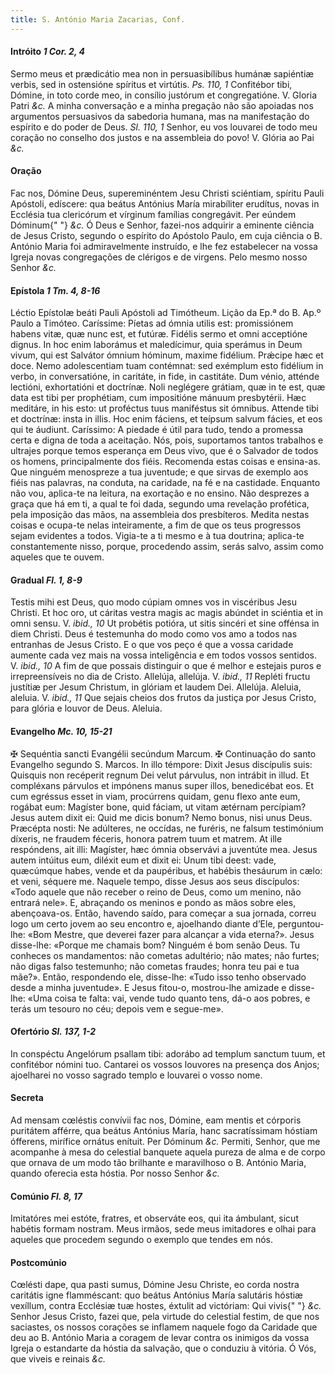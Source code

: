 ```yaml
---
title: S. António Maria Zacarias, Conf.
---
```


<h4 class="text-center">
  Intróito <em>1 Cor. 2, 4</em>
</h4>
<div class="grid grid-cols-2 gap-5">
  <span class="text-justify">
    Sermo meus et prædicátio mea non in persuasibílibus humánæ sapiéntiæ verbis,
    sed in ostensióne spíritus et virtútis. <em>Ps. 110, 1</em> Confitébor tibi,
    Dómine, in toto corde meo, in consílio justórum et congregatióne. V. Gloria
    Patri <em>&c.</em>
  </span>
  <span class="text-justify">
    A minha conversação e a minha pregação não são apoiadas nos argumentos
    persuasivos da sabedoria humana, mas na manifestação do espírito e do poder
    de Deus. <em>Sl. 110, 1</em> Senhor, eu vos louvarei de todo meu coração no
    conselho dos justos e na assembleia do povo! V. Glória ao Pai <em>&c.</em>
  </span>
</div>

<h4 class="text-center">Oração</h4>
<div class="grid grid-cols-2 gap-5">
  <span class="text-justify">
    Fac nos, Dómine Deus, supereminéntem Jesu Christi sciéntiam, spíritu Pauli
    Apóstoli, edíscere: qua beátus Antónius María mirabíliter erudítus, novas in
    Ecclésia tua clericórum et vírginum famílias congregávit. Per eúndem Dóminum{" "}
    <em>&c.</em>
  </span>
  <span class="text-justify">
    Ó Deus e Senhor, fazei-nos adquirir a eminente ciência de Jesus Cristo,
    segundo o espírito do Apóstolo Paulo, em cuja ciência o B. António Maria foi
    admiravelmente instruído, e lhe fez estabelecer na vossa Igreja novas
    congregações de clérigos e de virgens. Pelo mesmo nosso Senhor <em>&c.</em>
  </span>
</div>

<h4 class="text-center">
  Epístola <em>1 Tm. 4, 8-16</em>
</h4>
<div class="grid grid-cols-2 gap-5">
  <span class="text-justify">
    Léctio Epístolæ beáti Pauli Apóstoli ad Timótheum.
  </span>
  <span class="text-justify">Lição da Ep.ª do B. Ap.º Paulo a Timóteo.</span>
  <span class="text-justify">
    Caríssime: Píetas ad ómnia utilis est: promissiónem habens vitæ, quæ nunc
    est, et futúræ. Fidélis sermo et omni acceptióne dignus. In hoc enim
    laborámus et maledícimur, quia sperámus in Deum vivum, qui est Salvátor
    ómnium hóminum, maxime fidélium. Prǽcipe hæc et doce. Nemo adolescentiam
    tuam contémnat: sed exémplum esto fidélium in verbo, in conversatióne, in
    caritáte, in fide, in castitáte. Dum vénio, atténde lectióni, exhortatióni
    et doctrínæ. Noli neglégere grátiam, quæ in te est, quæ data est tibi per
    prophétiam, cum impositióne mánuum presbytérii. Hæc meditáre, in his esto:
    ut proféctus tuus maniféstus sit ómnibus. Attende tibi et doctrínæ: insta in
    illis. Hoc enim fáciens, et teípsum salvum fácies, et eos qui te áudiunt.
  </span>
  <span class="text-justify">
    Caríssimo: A piedade é útil para tudo, tendo a promessa certa e digna de
    toda a aceitação. Nós, pois, suportamos tantos trabalhos e ultrajes porque
    temos esperança em Deus vivo, que é o Salvador de todos os homens,
    principalmente dos fiéis. Recomenda estas coisas e ensina-as. Que ninguém
    menospreze a tua juventude; e que sirvas de exemplo aos fiéis nas palavras,
    na conduta, na caridade, na fé e na castidade. Enquanto não vou, aplica-te
    na leitura, na exortação e no ensino. Não desprezes a graça que há em ti, a
    qual te foi dada, segundo uma revelação profética, pela imposição das mãos,
    na assembleia dos presbíteros. Medita nestas coisas e ocupa-te nelas
    inteiramente, a fim de que os teus progressos sejam evidentes a todos.
    Vigia-te a ti mesmo e à tua doutrina; aplica-te constantemente nisso,
    porque, procedendo assim, serás salvo, assim como aqueles que te ouvem.
  </span>
</div>

<h4 class="text-center">
  Gradual <em>Fl. 1, 8-9</em>
</h4>
<div class="grid grid-cols-2 gap-5">
  <span class="text-justify">
    Testis mihi est Deus, quo modo cúpiam omnes vos in viscéribus Jesu Christi.
    Et hoc oro, ut cáritas vestra magis ac magis abúndet in sciéntia et in omni
    sensu. V. <em>ibid., 10</em> Ut probétis potióra, ut sitis sincéri et sine
    offénsa in diem Christi.
  </span>
  <span class="text-justify">
    Deus é testemunha do modo como vos amo a todos nas entranhas de Jesus
    Cristo. E o que vos peço é que a vossa caridade aumente cada vez mais na
    vossa inteligência e em todos vossos sentidos. V. <em>ibid., 10</em> A fim
    de que possais distinguir o que é melhor e estejais puros e irrepreensíveis
    no dia de Cristo.
  </span>
  <span class="text-justify">
    Allelúja, allelúja. V. <em>ibid., 11</em> Repléti fructu justítiæ per Jesum
    Christum, in glóriam et laudem Dei. Allelúja.
  </span>
  <span class="text-justify">
    Aleluia, aleluia. V. <em>ibid., 11</em> Que sejais cheios dos frutos da
    justiça por Jesus Cristo, para glória e louvor de Deus. Aleluia.
  </span>
</div>

<h4 class="text-center">
  Evangelho <em>Mc. 10, 15-21</em>
</h4>
<div class="grid grid-cols-2 gap-5">
  <span class="text-justify">
    <span class="text-danger">&#10016;</span> Sequéntia sancti Evangélii
    secúndum Marcum.
  </span>
  <span class="text-justify">
    <span class="text-danger">&#10016;</span> Continuação do santo Evangelho
    segundo S. Marcos.
  </span>
  <span class="text-justify">
    In illo témpore: Dixit Jesus discípulis suis: Quisquis non recéperit regnum
    Dei velut párvulus, non intrábit in illud. Et compléxans párvulos et
    impónens manus super illos, benedicébat eos. Et cum egréssus esset in viam,
    procúrrens quidam, genu flexo ante eum, rogábat eum: Magíster bone, quid
    fáciam, ut vitam ætérnam percípiam? Jesus autem dixit ei: Quid me dicis
    bonum? Nemo bonus, nisi unus Deus. Præcépta nosti: Ne adúlteres, ne occídas,
    ne furéris, ne falsum testimónium díxeris, ne fraudem féceris, honora patrem
    tuum et matrem. At ille respóndens, ait illi: Magíster, hæc ómnia observávi
    a juventúte mea. Jesus autem intúitus eum, diléxit eum et dixit ei: Unum
    tibi deest: vade, quæcúmque habes, vende et da paupéribus, et habébis
    thesáurum in cælo: et veni, séquere me.
  </span>
  <span class="text-justify">
    Naquele tempo, disse Jesus aos seus discípulos: «Todo aquele que não receber
    o reino de Deus, como um menino, não entrará nele». E, abraçando os meninos
    e pondo as mãos sobre eles, abençoava-os. Então, havendo saído, para começar
    a sua jornada, correu logo um certo jovem ao seu encontro e, ajoelhando
    diante d’Ele, perguntou-lhe: «Bom Mestre, que deverei fazer para alcançar a
    vida eterna?». Jesus disse-lhe: «Porque me chamais bom? Ninguém é bom senão
    Deus. Tu conheces os mandamentos: não cometas adultério; não mates; não
    furtes; não digas falso testemunho; não cometas fraudes; honra teu pai e tua
    mãe?». Então, respondendo ele, disse-lhe: «Tudo isso tenho observado desde a
    minha juventude». E Jesus fitou-o, mostrou-lhe amizade e disse-lhe: «Uma
    coisa te falta: vai, vende tudo quanto tens, dá-o aos pobres, e terás um
    tesouro no céu; depois vem e segue-me».
  </span>
</div>

<h4 class="text-center">
  Ofertório <em>Sl. 137, 1-2</em>
</h4>
<div class="grid grid-cols-2 gap-5">
  <span class="text-justify">
    In conspéctu Angelórum psallam tibi: adorábo ad templum sanctum tuum, et
    confitébor nómini tuo.
  </span>
  <span class="text-justify">
    Cantarei os vossos louvores na presença dos Anjos; ajoelharei no vosso
    sagrado templo e louvarei o vosso nome.
  </span>
</div>

<h4 class="text-center">Secreta</h4>
<div class="grid grid-cols-2 gap-5">
  <span class="text-justify">
    Ad mensam cœléstis convívii fac nos, Dómine, eam mentis et córporis
    puritátem afférre, qua beátus Antónius María, hanc sacratíssimam hóstiam
    ófferens, mirífice ornátus enítuit. Per Dóminum <em>&c.</em>
  </span>
  <span class="text-justify">
    Permiti, Senhor, que me acompanhe à mesa do celestial banquete aquela pureza
    de alma e de corpo que ornava de um modo tão brilhante e maravilhoso o B.
    António Maria, quando oferecia esta hóstia. Por nosso Senhor <em>&c.</em>
  </span>
</div>

<h4 class="text-center">
  Comúnio <em>Fl. 8, 17</em>
</h4>
<div class="grid grid-cols-2 gap-5">
  <span class="text-justify">
    Imitatóres mei estóte, fratres, et observáte eos, qui ita ámbulant, sicut
    habétis formam nostram.
  </span>
  <span class="text-justify">
    Meus irmãos, sede meus imitadores e olhai para aqueles que procedem segundo
    o exemplo que tendes em nós.
  </span>
</div>

<h4 class="text-center">Postcomúnio</h4>
<div class="grid grid-cols-2 gap-5">
  <span class="text-justify">
    Cœlésti dape, qua pasti sumus, Dómine Jesu Christe, eo corda nostra
    caritátis igne flamméscant: quo beátus Antónius María salutáris hóstiæ
    vexíllum, contra Ecclésiæ tuæ hostes, éxtulit ad victóriam: Qui vivis{" "}
    <em>&c.</em>
  </span>
  <span class="text-justify">
    Senhor Jesus Cristo, fazei que, pela virtude do celestial festim, de que nos
    saciastes, os nossos corações se inflamem naquele fogo da Caridade que deu
    ao B. António Maria a coragem de levar contra os inimigos da vossa Igreja o
    estandarte da hóstia da salvação, que o conduziu à vitória. Ó Vós, que
    viveis e reinais <em>&c.</em>
  </span>
</div>
